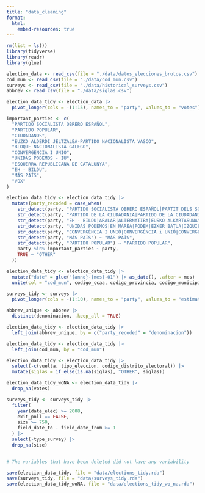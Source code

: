 ```yaml
---
title: "data_cleaning"
format: 
  html:
    embed-resources: true
---
```


```r
rm(list = ls())
library(tidyverse)
library(readr)
library(glue)
```


```r
election_data <- read_csv(file = "./data/datos_elecciones_brutos.csv")
cod_mun <- read_csv(file = "./data/cod_mun.csv")
surveys <- read_csv(file = "./data/historical_surveys.csv")
abbrev <- read_csv(file = "./data/siglas.csv")
```
```r
election_data_tidy <- election_data |> 
  pivot_longer(cols = -(1:15), names_to = "party", values_to = "votes")

important_parties <- c(
  "PARTIDO SOCIALISTA OBRERO ESPAÑOL",
  "PARTIDO POPULAR",
  "CIUDADANOS",
  "EUZKO ALDERDI JELTZALEA-PARTIDO NACIONALISTA VASCO",
  "BLOQUE NACIONALISTA GALEGO",
  "CONVERGÈNCIA I UNIÓ",
  "UNIDAS PODEMOS - IU",
  "ESQUERRA REPUBLICANA DE CATALUNYA",
  "EH - BILDU",
  "MÁS PAÍS",
  "VOX"
)

election_data_tidy <- election_data_tidy |> 
  mutate(party_recoded = case_when(
    str_detect(party, "PARTIDO SOCIALISTA OBRERO ESPAÑOL|PARTIT DELS SOCIALISTES DE CATALUNYA") ~ "PARTIDO SOCIALISTA OBRERO ESPAÑOL",
    str_detect(party, "PARTIDO DE LA CIUDADANIA|PARTIDO DE LA CIUDADANÍA") ~ "CIUDADANOS-PARTIDO DE LA CIUDADANIA",
    str_detect(party, "EH - BILDU|ARALAR|ALTERNATIBA|EUSKO ALKARTASUNA") ~ "EUSKAL HERRIA BILDU",
    str_detect(party, "UNIDAS PODEMOS|EN MAREA|PODEM|EZKER BATUA|IZQUIERDA UNIDA") ~ "PODEMOS",
    str_detect(party, "CONVERGÈNCIA I UNIÓ|CONVERGÈNCIA i UNIÓ|CONVERGENCIA I UNIO") ~ "CONVERGENCIA I UNIO",
    str_detect(party, "MÁS PAÍS") ~ "MÁS PAÍS",
    str_detect(party, "PARTIDO POPULAR") ~ "PARTIDO POPULAR",
    party %in% important_parties ~ party,
    TRUE ~ "OTHER"
  ))

election_data_tidy <- election_data_tidy |> 
  mutate("date" = glue("{anno}-{mes}-01") |> as_date(), .after = mes) |> 
  unite(col = "cod_mun", codigo_ccaa, codigo_provincia, codigo_municipio, sep = "-")

surveys_tidy <- surveys |> 
  pivot_longer(cols = -(1:10), names_to = "party", values_to = "estimation") 

abbrev_unique <- abbrev |> 
  distinct(denominacion, .keep_all = TRUE)

election_data_tidy <- election_data_tidy |> 
  left_join(abbrev_unique, by = c("party_recoded" = "denominacion"))

election_data_tidy <- election_data_tidy |> 
  left_join(cod_mun, by = "cod_mun")

election_data_tidy <- election_data_tidy |> 
  select(-c(vuelta, tipo_eleccion, codigo_distrito_electoral)) |> 
  mutate(siglas = if_else(is.na(siglas), "OTHER", siglas))

election_data_tidy_woNA <- election_data_tidy |> 
  drop_na(votes)

surveys_tidy <- surveys_tidy |>
  filter(
    year(date_elec) >= 2008,
    exit_poll == FALSE,
    size >= 750,
    field_date_to - field_date_from >= 1
  ) |>
  select(-type_survey) |>
  drop_na(size)
  

# The variables that have been deleted did not have any variability
```

```r
save(election_data_tidy, file = "data/elections_tidy.rda")
save(surveys_tidy, file = "data/surveys_tidy.rda")
save(election_data_tidy_woNA, file = "data/elections_tidy_wo_na.rda")

```

